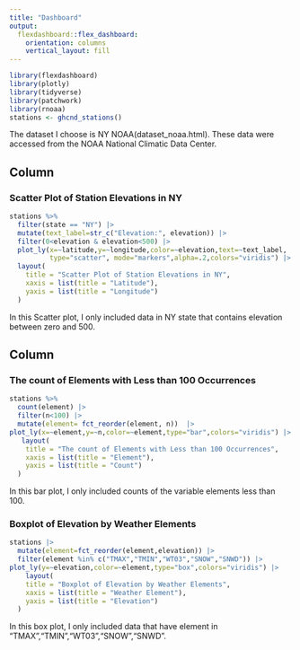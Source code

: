 ```yaml
---
title: "Dashboard"
output: 
  flexdashboard::flex_dashboard:
    orientation: columns
    vertical_layout: fill
---
```


```r
library(flexdashboard)
library(plotly)
library(tidyverse)
library(patchwork)
library(rnoaa)
stations <- ghcnd_stations()
```

The dataset I choose is NY NOAA(dataset_noaa.html). These data were accessed from the NOAA National Climatic Data Center.



Column {data-width=650}
-----------------------------------------------------------------------

### Scatter Plot of Station Elevations in NY

```r

stations %>% 
  filter(state == "NY") |> 
  mutate(text_label=str_c("Elevation:", elevation)) |> 
  filter(0<elevation & elevation<500) |> 
  plot_ly(x=~latitude,y=~longitude,color=~elevation,text=~text_label,
          type="scatter", mode="markers",alpha=.2,colors="viridis") |> 
  layout(
    title = "Scatter Plot of Station Elevations in NY",
    xaxis = list(title = "Latitude"),
    yaxis = list(title = "Longitude")
  )
```

In this Scatter plot, I only included data in NY state that contains elevation between zero and 500.

Column {data-width=350}
-----------------------------------------------------------------------

### The count of Elements with Less than 100 Occurrences

```r
stations %>% 
  count(element) |> 
  filter(n<100) |> 
  mutate(element= fct_reorder(element, n))  |> 
plot_ly(x=~element,y=~n,color=~element,type="bar",colors="viridis") |> 
   layout(
    title = "The count of Elements with Less than 100 Occurrences",
    xaxis = list(title = "Element"),
    yaxis = list(title = "Count")
  )
```

In this bar plot, I only included counts of the variable elements less than 100. 

### Boxplot of Elevation by Weather Elements

```r

stations |> 
  mutate(element=fct_reorder(element,elevation)) |> 
  filter(element %in% c("TMAX","TMIN","WT03","SNOW","SNWD")) |> 
plot_ly(y=~elevation,color=~element,type="box",colors="viridis") |> 
    layout(
    title = "Boxplot of Elevation by Weather Elements",
    xaxis = list(title = "Weather Element"),
    yaxis = list(title = "Elevation")
  )
```

In this box plot, I only included data that have element in "TMAX","TMIN","WT03","SNOW","SNWD". 